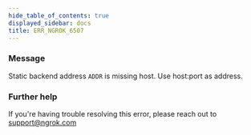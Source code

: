 ```yaml
---
hide_table_of_contents: true
displayed_sidebar: docs
title: ERR_NGROK_6507
---
```




### Message

Static backend address `ADDR` is missing host. Use host:port as address.

<ErrorDetails error="err_ngrok_6507" />

### Further help

If you're having trouble resolving this error, please reach out to [support@ngrok.com](mailto:support@ngrok.com?subject=Help%20with%20ERR_NGROK_6507)
